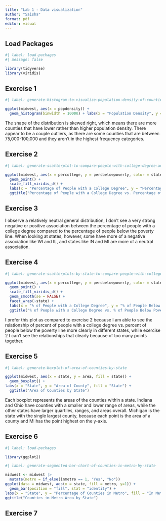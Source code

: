```yaml
---
title: "Lab 1 - Data visualization"
author: "Saisha"
format: pdf
editor: visual
---
```


## Load Packages

```r
#| label: load-packages
#| message: false

library(tidyverse)
library(viridis)

```

## Exercise 1

```r

#| label: generate-histogram-to-visualize-population-density-of-counties

ggplot(midwest, aes(x = popdensity)) +
  geom_histogram(binwidth = 10000) + labs(x = "Population Density", y = "Counties") + ggtitle("Population Density of Counties")

```
The shape of the distribution is skewed right, which means there are more counties that have lower rather than higher population density. There appear to be a couple outliers, as there are some counties that are between 75,000-100,000 and they aren't in the highest frequency categories.


## Exercise 2

```r

#| label: generate-scatterplot-to-compare-people-with-college-degree-and-people-below-poverty

ggplot(midwest, aes(x = percollege, y = percbelowpoverty, color = state)) +
  geom_point() + 
  scale_fill_viridis_d() +
  labs(x = "Percentage of People with a College Degree", y = "Percentage of People Below Poverty", color = "State") + 
  ggtitle("Percentage of People with a College Degree vs. Percentage of People Below Poverty")

```

## Exercise 3

I observe a relatively neutral general distribution, I don't see a very strong negative or positive association between the percentage of people with a college degree compared to the percentage of people below the poverty line. When looking at states, however, some have more of a negative association like WI and IL, and states like IN and MI are more of a neutral association.  

## Exercise 4

```r
#| label: generate-scatterplots-by-state-to-compare-people-with-college-degree-and-people-below-poverty

ggplot(midwest, aes(x = percollege, y = percbelowpoverty, color = state)) +
  geom_point() + 
  scale_fill_viridis_d() + 
  geom_smooth(se = FALSE) + 
  facet_wrap(~state) +  
  labs(x = "% of People with a College Degree", y = "% of People Below Poverty", color = "State") + 
  ggtitle("% of People with a College Degree vs. % of People Below Poverty by State")

```

I prefer this plot as compared to exercise 2 because I am able to see the relationship of percent of people with a college degree vs. percent of people below the poverty line more clearly in different states, while exercise 2 I can't see the relationships that clearly because of too many points together. 


## Exercise 5

```r

#| label: generate-boxplot-of-area-of-counties-by-state

ggplot(midwest, aes(x = state, y = area, fill = state)) + 
  geom_boxplot() +
labs(x = "State", y = "Area of County", fill = "State") + 
  ggtitle("Area of Counties by State")

```
Each boxplot represents the areas of the counties within a state. Indiana and Ohio have counties with a smaller and lower range of areas, while the other states have larger quartiles, ranges, and areas overall. Michigan is the state with the single largest county, because each point is the area of a county and MI has the point highest on the y-axis. 

## Exercise 6

```r
#| label: load-packages

library(ggplot2)
```


```r
#| label: generate-segmented-bar-chart-of-counties-in-metro-by-state

midwest <- midwest |>
  mutate(metro = if_else(inmetro == 1, "Yes", "No"))
ggplot(data = midwest, aes(x = state, fill = metro, y=1)) +
  geom_bar(position = "fill", stat = "identity") +
labs(x = "State", y = "Percentage of Counties in Metro", fill = "In Metro") +
ggtitle("Counties in Metro Area by State")

```

## Exercise 7





